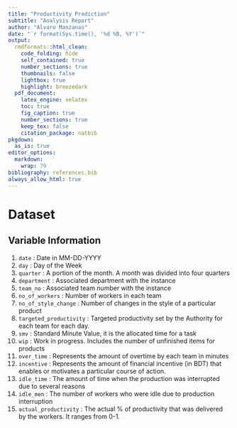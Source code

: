 ```yaml
---
title: "Productivity Prediction"
subtitle: "Analysis Report"
author: "Alvaro Manzanas"
date: "`r format(Sys.time(), '%d %B, %Y')`"
output:
  rmdformats::html_clean:
    code_folding: hide
    self_contained: true
    number_sections: true
    thumbnails: false
    lightbox: true
    highlight: breezedark
  pdf_document:
    latex_engine: xelatex
    toc: true
    fig_caption: true
    number_sections: true
    keep_tex: false
    citation_package: natbib
pkgdown:
  as_is: true
editor_options: 
  markdown: 
    wrap: 79
bibliography: references.bib
always_allow_html: true
---
```


# Dataset

## Variable Information

1.  `date` : Date in MM-DD-YYYY
2.  `day` : Day of the Week
3.  `quarter` : A portion of the month. A month was divided into four quarters
4.  `department` : Associated department with the instance
5.  `team_no` : Associated team number with the instance
6.  `no_of_workers` : Number of workers in each team
7.  `no_of_style_change` : Number of changes in the style of a particular product
8.  `targeted_productivity` : Targeted productivity set by the Authority for each
    team for each day.
9.  `smv` : Standard Minute Value, it is the allocated time for a task
10. `wip` : Work in progress. Includes the number of unfinished items for
    products
11. `over_time` : Represents the amount of overtime by each team in minutes
12. `incentive` : Represents the amount of financial incentive (in BDT) that
    enables or motivates a particular course of action.
13. `idle_time` : The amount of time when the production was interrupted due to
    several reasons
14. `idle_men` : The number of workers who were idle due to production
    interruption
15. `actual_productivity` : The actual % of productivity that was delivered by
    the workers. It ranges from 0-1.

